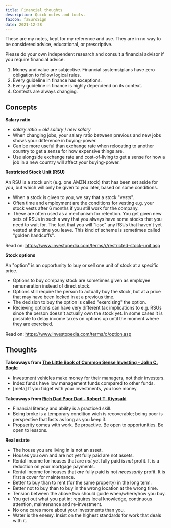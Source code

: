 ```yaml
---
title: Financial thoughts
description: Quick notes and tools.
faIcon: faEuroSign
date: 2021-12-28
---
```



<Disclaimer heading="The author is not a financial advisor/consultant/professional.">
  <p>
    These are my notes, kept for my reference and use. They are in no way to be
    considered advice, educational, or prescriptive.
  </p>
  <p>
    Please do your own independent research and consult a financial advisor if
    you require financial advice.
  </p>
</Disclaimer>

<Card heading="Core principles">

1. Money and value are subjective. Financial systems/plans have zero obligation to follow logical rules.
1. Every guideline in finance has exceptions.
1. Every guideline in finance is highly dependend on its context.
1. Contexts are always changing.

</Card>

## Concepts

**Salary ratio**

- _salary ratio_ = _old salary_ / _new salary_
- When changing jobs, your salary ratio between previous and new jobs shows your difference in buying-power.
- Can be more useful than exchange rate when relocating to another country to get a sense for how expensive things are.
- Use alongside exchange rate and cost-of-living to get a sense for how a job in a new country will affect your buying-power.

**Restricted Stock Unit (RSU)**

An RSU is a stock unit (e.g. one AMZN stock) that has been set aside for you, but which will only be given to you later, based
on some conditions.

- When a stock is given to you, we say that a stock "vests".
- Often time and employment are the conditions for vesting e.g. your stock vests after 6 months if you still work for the company.
- These are often used as a mechanism for retention. You get given new sets of RSUs in such a way that you always have some stocks that you need to wait for.
  The fact that you will "lose" any RSUs that haven't yet vested at the time you leave.
  This kind of scheme is sometimes called "golden handcuffs".

Read on: https://www.investopedia.com/terms/r/restricted-stock-unit.asp

**Stock options**

An "option" is an opportunity to buy or sell one unit of stock at a specific price.

- Options to buy company stock are sometimes given as employee remuneration instead of direct stock.
- Options still require the person to actually buy the stock, but at a price that may have been locked in at a previous time.
- The decision to buy the option is called "exercising" the option.
- Recieving options can have very different tax implications to e.g. RSUs since the person doesn't actually own the stock yet.
  In some cases it is possible to delay income taxes on options up until the moment where they are exercised.

Read on: https://www.investopedia.com/terms/o/option.asp

## Thoughts

**Takeaways from [The Little Book of Common Sense Investing - John C. Bogle][1]**

- Investment vehicles make money for their managers, not their investers.
- Index funds have low management funds compared to other funds.
- [meta] If you fidget with your investments, you lose money.

[1]: https://www.audible.co.uk/pd/The-Little-Book-of-Common-Sense-Investing-Audiobook/B077VYF7FK?source_code=M2M30DFT1Bk13108101801SZ&gclid=Cj0KCQjwqp-LBhDQARIsAO0a6aIfg9N5SYIzsdkNq8Meo_y9EpW92ujr5lCBMdWVHxa9EL03hRts6ikaAqDOEALw_wcB&gclsrc=aw.ds

**Takeaways from [Rich Dad Poor Dad - Robert T. Kiyosaki][2]**

- Financial literacy and ability is a practiced skill.
- Being broke is a temporary condition wich is recoverable; being poor is perspective that lasts as long as you keep it.
- Propserity comes with work. Be proactive. Be open to opportunities. Be open to lessons.

[2]: https://www.audible.co.uk/pd/Rich-Dad-Poor-Dad-Audiobook/B008BT35R2?source_code=M2M30DFT1Bk13108101801SZ&gclid=Cj0KCQjwqp-LBhDQARIsAO0a6aIDitOrXIxA3hIoOWlAbThUXpEjNFK2G8kcij5zbS5jPt0MOijvxPYaAq6BEALw_wcB&gclsrc=aw.ds

**Real estate**

- The house you are living in is not an asset.
- Houses you own and are not yet fully paid are not assets.
- Rental income for houses that are _not_ yet fully paid is _not_ profit. It is a reduction on your mortgage payments.
- Rental income for houses that _are_ fully paid is not _necessarily_ profit. It is first a cover for maintenance.
- Better to buy than to rent (for the same property) in the long term.
- Better not to buy than to buy in the wrong location at the wrong time.
- Tension between the above two should guide when/where/how you buy.
- You get out what you put in; requires local knowledge, continuous attention, maintenance and re-investment.
- No one cares more about your investments than you.
- Water is the enemy. Insist on the highest standards for work that deals with it.
